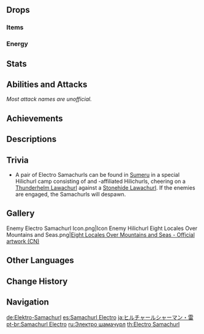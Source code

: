 {{Enemy Infobox
|image    = Enemy Electro Samachurl.png
|dmgtype  = Physical
|dmgtype2 = Electro
|weakpoint = yes
|family   = Hilichurls
|group    = Samachurls
|type     = Common Enemies
|location = [[Inazuma]]
}}
{{Enemy Intro}}

==Drops==
===Items===
{{Drops Table|type=Samachurls}}

===Energy===
{{Energy Drops
|type  = Electro
|hp1   = 60
|p1    = 1
|hp2   = 0
|p2    = 1
}}

==Stats==
{{Enemy Stats
|electro_res  = 50%
|hp_type      = 1
|hp_ratio     = 1
|atk_ratio    = 4
}}

==Abilities and Attacks==
''Most attack names are unofficial.''
{{Enemy Attacks
|name_1 = Lightning Totem
|desc_1 = Summons thunder that strikes a random location, dealing '''50% ATK''' as {{Color|AoE Electro DMG}} and leaving behind a lightning totem. The lightning totems cannot be destroyed.
* Certain enhanced Electro Samachurls, found in certain [[Domains]], [[Spiral Abyss]], overworld events and challenges, will summon 2 totems at once for up to 6 totems.
|file_1 = Electro Samachurl Thunder Marking

|name_2 = Synchronized Pulse
|desc_2 = The Samachurl and any summoned lightning totems will simultaneously release up to 3 shockwaves around themselves, dealing '''50% ATK''' as {{Color|AoE Electro DMG}}.

|name_3 = Staff Strike
|desc_3 = If the player is within melee range, swings its staff at the player, dealing '''100% ATK''' as {{Color|Physical DMG}} and knocking the player back. The Samachurl also falls in the process due to the staff's weight.
}}

==Achievements==
{{Achievement Topic Table|topic=Electro Samachurl}}

==Descriptions==
{{Description|A wizened, mumbling Hilichurl, one that prays to Electro. Hilichurls especially gifted in commanding elements who often reach the zenith of their skill in their twilight years. Since they possess such advanced skill in creating electricity and summoning thunder, you may as well use the crackling sound to compose an elegy.|[[Archive]]}}

==Trivia==
*A pair of Electro Samachurls can be found in [[Sumeru]] in a special Hilichurl camp consisting of {{Electro}} and {{Geo}}-affiliated Hilichurls, cheering on a [[Thunderhelm Lawachurl]] against a [[Stonehide Lawachurl]]. If the enemies are engaged, the Samachurls will despawn.

==Gallery==
<gallery>
Enemy Electro Samachurl Icon.png|Icon
Enemy Hilichurl Eight Locales Over Mountains and Seas.png|[https://bbs.mihoyo.com/ys/article/17392623 Eight Locales Over Mountains and Seas - Official artwork (CN)] <!-- 2022-02-10-->
</gallery>

==Other Languages==
{{Other Languages
|en      = Electro Samachurl
|zhs     = 雷丘丘萨满
|zhs_rm  = Léi Qiūqiū Sàmǎn
|zht     = 雷丘丘薩滿
|zht_rm  = Léi Qiūqiū Sàmǎn
|zh_tl   = {{Lex|Electro|zh}} Hilichurl Shaman
|ja      = ヒルチャールシャーマン・雷
|ja_rm   = Hiruchaaru Shaaman - Kaminari
|ja_tl   = Hilichurl Shaman: {{Lex|Electro|ja}}
|ko      = 번개 츄츄 샤먼
|ko_rm   = Beongae Chyuchyu Syameon
|ko_tl   = {{Lex|Electro|ko}} Hilichurl Shaman
|es      = Samachurl Electro
|es_tl   = Electro Samachurl
|fr      = Brutoshaman Électro
|fr_tl   = Electro Hilishaman
|ru      = Электро шамачурл
|ru_tl   = Electro Samachurl
|th      = Electro Samachurl
|vi      = Phù Thủy Hilichurl Lôi
|vi_tl   = Electro Hilichurl Sorcerer
|de      = Elektro-Samachurl
|de_tl   = Electro Samachurl
|id      = Electro Samachurl
|pt      = Samachurl Electro
|pt_tl   = Electro Samachurl
|tr      = Elektrik Dağ Şamanı
|tr_tl   = 
|it      = Sciamachurl di Electro
|it_tl   = 
}}

==Change History==
{{Change History|2.0}}

==Navigation==
{{Enemy Navbox|type=Common}}

[[de:Elektro-Samachurl]]
[[es:Samachurl Electro]]
[[ja:ヒルチャールシャーマン・雷]]
[[pt-br:Samachurl Electro]]
[[ru:Электро шамачурл]]
[[th:Electro Samachurl]]
